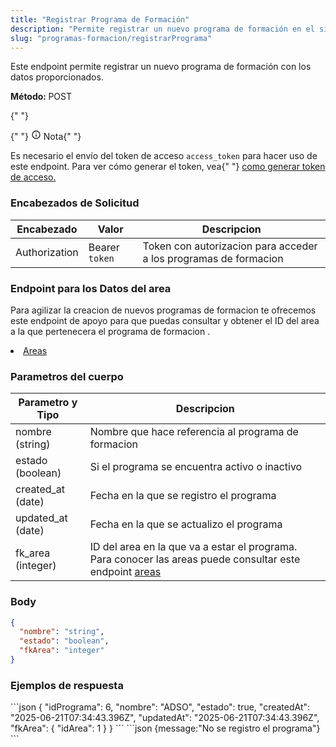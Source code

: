 ```yaml
---
title: "Registrar Programa de Formación"
description: "Permite registrar un nuevo programa de formación en el sistema."
slug: "programas-formacion/registrarPrograma"
---
```



Este endpoint permite registrar un nuevo programa de formación con los datos proporcionados.

<p>
  <strong>Método: </strong>
  <span class="sl-badge caution small astro-avdet4wd">POST</span>
</p>

<Tabs>
  <TabItem label="Endpoint">
    <ApiEndpoint url={`${API_BASE_URL}/programas-formacion`} />
  </TabItem>
</Tabs>

<aside aria-label="Nota" class="starlight-aside starlight-aside--note">
  {" "}
  <p class="starlight-aside__title" aria-hidden="true">
    {" "}
    <svg
      aria-hidden="true"
      class="starlight-aside__icon astro-c6vsoqas"
      width="16"
      height="16"
      viewBox="0 0 24 24"
      fill="currentColor"
      style="--sl-icon-size: 1em;"
    >
      <path d="M12 11a1 1 0 0 0-1 1v4a1 1 0 0 0 2 0v-4a1 1 0 0 0-1-1Zm.38-3.92a1 1 0 0 0-.76 0 1 1 0 0 0-.33.21 1.15 1.15 0 0 0-.21.33 1 1 0 0 0 .21 1.09c.097.088.209.16.33.21A1 1 0 0 0 13 8a1.05 1.05 0 0 0-.29-.71 1 1 0 0 0-.33-.21ZM12 2a10 10 0 1 0 0 20 10 10 0 0 0 0-20Zm0 18a8 8 0 1 1 0-16.001A8 8 0 0 1 12 20Z"></path>
    </svg>
    Nota{" "}
  </p>
  Es necesario el envío del token de acceso <code>access_token</code> para hacer
  uso de este endpoint. Para ver cómo generar el token, vea{" "}
  <a href="/usuarios/login">como generar token de acceso.</a>
</aside>

<h3>Encabezados de Solicitud</h3>

| Encabezado    | Valor          | Descripcion                                                      |
| ------------- | -------------- | ---------------------------------------------------------------- |
| Authorization | Bearer `token` | Token con autorizacion para acceder a los programas de formacion |

<h3>Endpoint para los Datos del area</h3>

Para agilizar la creacion de nuevos programas de formacion te ofrecemos este endpoint de apoyo para que puedas consultar y obtener el ID del area a la que pertenecera el programa de formacion .

<li>
  <a href="/areas/listarAreas">Areas</a>
</li>

<h3>Parametros del cuerpo</h3>

| Parametro y Tipo  | Descripcion                                                                                                                               |
| ----------------- | ----------------------------------------------------------------------------------------------------------------------------------------- |
| nombre (string)   | Nombre que hace referencia al programa de formacion                                                                                       |
| estado (boolean)  | Si el programa se encuentra activo o inactivo                                                                                             |
| created_at (date) | Fecha en la que se registro el programa                                                                                                   |
| updated_at (date) | Fecha en la que se actualizo el programa                                                                                                  |
| fk_area (integer) | ID del area en la que va a estar el programa. Para conocer las areas puede consultar este endpoint <a href="/areas/listarAreas">areas</a> |

### Body

```json
{
  "nombre": "string",
  "estado": "boolean",
  "fkArea": "integer"
}
```

<h3>Ejemplos de respuesta</h3>

<Tabs>
  <TabItem label="Status 201">
  ```json
  {
    "idPrograma": 6,
    "nombre": "ADSO",
    "estado": true,
    "createdAt": "2025-06-21T07:34:43.396Z",
    "updatedAt": "2025-06-21T07:34:43.396Z",
    "fkArea": {
        "idArea": 1
    }
}
  ```
  </TabItem>

  <TabItem label="Status 400">
  ```json
  {message:"No se registro el programa"}
  ```
  </TabItem>
</Tabs>

